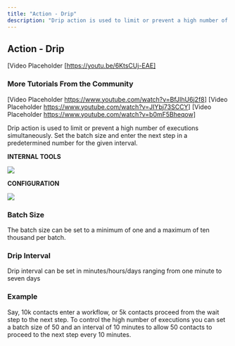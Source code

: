 ```yaml
---
title: "Action - Drip"
description: "Drip action is used to limit or prevent a high number of executions simultaneously. Set the batch size and enter the next step in a predetermined number for the given interval."
---
```

## Action - Drip 

[Video Placeholder [https://youtu.be/6KtsCUj-EAE]

### More Tutorials From the Community

[Video Placeholder https://www.youtube.com/watch?v=BfJIhU6j2f8]
[Video Placeholder https://www.youtube.com/watch?v=JIYbj73SCCY]
[Video Placeholder https://www.youtube.com/watch?v=b0mF5Bheqow]

Drip action is used to limit or prevent a high number of executions simultaneously. Set the batch size and enter the next step in a predetermined number for the given interval.

**INTERNAL TOOLS**

![](https://s3.amazonaws.com/cdn.freshdesk.com/data/helpdesk/attachments/production/155010414519/original/xMtHuQA0IHBq30knaP_eBiG70LYElfcIlQ.png?1697624725)

**CONFIGURATION**

![](https://s3.amazonaws.com/cdn.freshdesk.com/data/helpdesk/attachments/production/155010399573/original/sgZWS-770r7QimmA1f7G_WJggg6q9VfUDA.png?1697619830)

### Batch Size

The batch size can be set to a minimum of one and a maximum of ten thousand per batch.

### Drip Interval

Drip interval can be set in minutes/hours/days ranging from one minute to seven days

### Example

Say, 10k contacts enter a workflow, or 5k contacts proceed from the wait step to the next step. To control the high number of executions you can set a batch size of 50 and an interval of 10 minutes to allow 50 contacts to proceed to the next step every 10 minutes.
